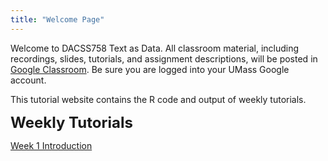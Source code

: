 ```yaml
---
title: "Welcome Page"
---
```


Welcome to DACSS758 Text as Data. All classroom material, including recordings, slides, tutorials, and assignment descriptions, will be posted in [Google Classroom](https://classroom.google.com/w/NzA0NDA4NzQxNDUy/t/all). Be sure you are logged into your UMass Google account.

This tutorial website contains the R code and output of weekly tutorials.

<font size='5'><b> Weekly Tutorials </b></font>

[Week 1 Introduction](https://rosemarypang.com/Text_as_Data_Fall2023/Tutorial1.html)

```{=latex}

%[Week 2 Text as Data](https://rosemarypang.com/Text_as_Data_Fall2023/Tutorial2.html)

%[Week 3 Web Scraping in R](https://rosemarypang.com/Text_as_Data_Fall2023/Tutorial3.html)

%[Week 4 Natural Language Processing](https://rosemarypang.com/Text_as_Data_Fall2023/Tutorial4.html)

%[Week 5 Preprocessing](https://rosemarypang.com/Text_as_Data_Fall2023/Tutorial5.html)

%[Week 6 Text Representation I](https://rosemarypang.com/Text_as_Data_Fall2023/Tutorial6.html)

%[Week 7 Text Representation II](https://rosemarypang.com/Text_as_Data_Fall2023/Tutorial7.html)

%[Week 8 Dictionary/ Sentiment Analysis](https://rosemarypang.com/Text_as_Data_Fall2023/Tutorial8.html)

%[Week 9 Supervised Learning](https://rosemarypang.com/Text_as_Data_Fall2023/Tutorial9.html)

%[Week 10 Topic Models](https://rosemarypang.com/Text_as_Data_Fall2023/Tutorial10.html)
```
